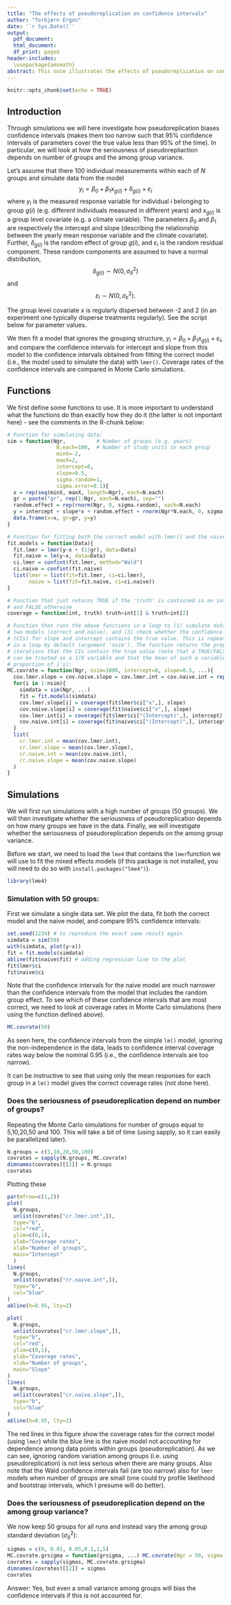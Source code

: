 ```yaml
---
title: "The effects of pseudoreplication on confidence intervals"
author: "Torbjørn Ergon"
date: '`r Sys.Date()`'
output:
  pdf_document:
  html_document:
  df_print: paged
header-includes:
  \usepackage{amsmath}
abstract: This note illustrates the effects of pseudoreplication on confidence interval coverage rates.
---
```


```r
knitr::opts_chunk$set(echo = TRUE)
```

## Introduction

Through simulations we will here investigate how pseudoreplication biases confidence intervals (makes them too narrow such that 95% confidence intervals of parameters cover the true value less than 95% of the time). In particular, we will look at how the seriousness of pseudorepliaction depends on number of groups and the among group variance.

Let's assume that there 100 individual measurements within each of $N$ groups and simulate data from the model
$$y_i = \beta_0 + \beta_1x_{g(i)} + \delta_{g(i)} + \varepsilon_i$$
where $y_i$ is the measured response variable for individual $i$ belonging to group $g(i)$ (e.g. different individuals measured in different years) and $x_{g(i)}$ is a group level covariate (e.g. a climate variable). The parameters $\beta_0$ and $\beta_1$ are respectively the intercept and slope (describing the relationship between the yearly mean response variable and the climate covariate). Further, $\delta_{g(i)}$ is the random effect of group $g(i)$, and $\varepsilon_i$ is the random residual component. These random components are assumed to have a normal distribution,
$$\delta_{g(i)} \sim N(0, \sigma_\delta^2)$$
and
$$\varepsilon_i \sim N(0, \sigma_\varepsilon^2).$$

The group level covariate $x$ is regularly dispersed between -2 and 2 (in an experiment one typically disperse treatments regularly). See the script below for parameter values.

We then fit a model that ignores the grouping structure, $y_i = \beta_0 + \beta_1x_{g(i)} + \varepsilon_i$, and compare the confidence intervals for intercept and slope from this model to the confidence intervals obtained from fitting the correct model (i.e., the model used to simulate the data) with `lmer()`. Coverage rates of the confidence intervals are compared in Monte Carlo simulations.

## Functions

We first define some functions to use. It is more important to understand what the functions do than exactly how they do it (the latter is not important here) - see the comments in the R-chunk below:

```r
# Function for simulating data:
sim = function(Ngr,          # Number of groups (e.g. years)
                N.each=100,  # Number of study units in each group
                minX=-2,
                maxX=2,
                intercept=0,
                slope=0.5,
                sigma.random=1,
                sigma.error=0.1){
  x = rep(seq(minX, maxX, length=Ngr), each=N.each)
  gr = paste("gr", rep(1:Ngr, each=N.each), sep="")
  random.effect = rep(rnorm(Ngr, 0, sigma.random), each=N.each)
  y = intercept + slope*x + random.effect + rnorm(Ngr*N.each, 0, sigma.error)
  data.frame(x=x, gr=gr, y=y)
}

# Function for fitting both the correct model with lmer() and the naive model with lm():
fit.models = function(Data){
  fit.lmer = lmer(y~x + (1|gr), data=Data)
  fit.naive = lm(y~x, data=Data)
  ci.lmer = confint(fit.lmer, method="Wald")
  ci.naive = confint(fit.naive)
  list(lmer = list(fit=fit.lmer, ci=ci.lmer),
       naive = list(fit=fit.naive, ci=ci.naive))
}

# Function that just returns TRUE if the 'truth' is contained in an interval 'int', 
# and FALSE otherwise
coverage = function(int, truth) truth>int[1] & truth<int[2]

# Function that runs the above functions in a loop to (1) simulate data, (2)fit the 
# two models (correct and naive), and (3) check whether the confidence intervals 
# (CIs) for slope and intercept contains the true value. This is repeated 1000 times
# in a loop by default (argument 'nsim'). The function returns the proportion of 
# iterations that the CIs contain the true value (note that a TRUE/FALSE variable 
# can be treated as a 1/0 variable and that the mean of such a variable is the 
# proportion of 1's):
MC.covrate = function(Ngr, nsim=1000, intercept=0, slope=0.5, ...){
  cov.lmer.slope = cov.naive.slope = cov.lmer.int = cov.naive.int = rep(NA,nsim)
  for(i in 1:nsim){
    simdata = sim(Ngr, ...)
    fit = fit.models(simdata)
    cov.lmer.slope[i] = coverage(fit$lmer$ci["x",], slope)
    cov.naive.slope[i] = coverage(fit$naive$ci["x",], slope)
    cov.lmer.int[i] = coverage(fit$lmer$ci["(Intercept)",], intercept)
    cov.naive.int[i] = coverage(fit$naive$ci["(Intercept)",], intercept)
  }
  list(
    cr.lmer.int = mean(cov.lmer.int),
    cr.lmer.slope = mean(cov.lmer.slope),
    cr.naive.int = mean(cov.naive.int), 
    cr.naive.slope = mean(cov.naive.slope)
  )
}
```


## Simulations

We will first run simulations with a high number of groups (50 groups). We will then investigate whether the seriousness of pseudoreplication depends on how many groups we have in the data. Finally, we will investigate whether the seriousness of pseudoreplication depends on the among group variance.

Before we start, we need to load the `lme4` that contains the `lmer`function we will use to fit the mixed effects models (if this package is not installed, you will need to do so with `install.packages("lme4")`).

```r
library(lme4)
```

### Simulation with 50 groups:

First we simulate a single data set. We plot the data, fit both the correct model and the naive model, and compare 95% confidence intervals:

```r
set.seed(1234) # to reproduce the exact same result again
simdata = sim(50)
with(simdata, plot(y~x))
fit = fit.models(simdata)
abline(fit$naive$fit) # adding regression line to the plot
fit$lmer$ci
fit$naive$ci
```

Note that the confidence intervals for the naive model are much narrower than the confidence intervals from the model that includes the random group effect. To see which of these confidence intervals that are most correct, we need to look at coverage rates in Monte Carlo simulations (here using the function defined above). 

```r
MC.covrate(50)
```

As seen here, the confidence intervals from the simple `lm()` model, ignoring the non-independence in the data, leads to confidence interval coverage rates way below the nominal 0.95 (i.e., the confidence intervals are too narrow).

It can be instructive to see that using only the mean responses for each group in a `lm()` model gives the correct coverage rates (not done here).

### Does the seriousness of pseudoreplication depend on number of groups?

Repeating the Monte Carlo simulations for number of groups equal to 5,10,20,50 and 100. This will take a bit of time (using sapply, so it can easily be parallelized later).

<!-- Convergence failure sometimes occur in lmer(). I have suppressed these warnings in the code chunk. Note however that the coverage rates are then conditional on convergence -->
```r
N.groups = c(5,10,20,50,100)
covrates = sapply(N.groups, MC.covrate)
dimnames(covrates)[[2]] = N.groups
covrates
```

Plotting these

```r
par(mfrow=c(1,2))
plot(
  N.groups,
  unlist(covrates["cr.lmer.int",]),
  type="b",
  col="red",
  ylim=c(0,1),
  ylab="Coverage rates",
  xlab="Number of groups",
  main="Intercept"
  )
lines(
  N.groups,
  unlist(covrates["cr.naive.int",]),
  type="b",
  col="blue"
)
abline(h=0.95, lty=2)

plot(
  N.groups,
  unlist(covrates["cr.lmer.slope",]),
  type="b",
  col="red",
  ylim=c(0,1),
  ylab="Coverage rates",
  xlab="Number of groups",
  main="Slope"
)
lines(
  N.groups,
  unlist(covrates["cr.naive.slope",]),
  type="b",
  col="blue"
)
abline(h=0.95, lty=2)
```

The red lines in this figure show the coverage rates for the correct model (using `lmer`) while the blue line is the naive model not accounting for dependence among data points within groups (pseudoreplication). As we can see, ignoring random variation among groups (i.e. using pseudoreplication) is not less serious when there are many groups. Also note that the Wald confidence intervals fail (are too narrow) also for `lmer` models when number of groups are small (one could try profile likelihood and bootstrap intervals, which I presume will do better).

### Does the seriousness of pseudoreplication depend on the among group variance?

We now keep 50 groups for all runs and instead vary the among group standard deviation ($\sigma_\delta^2$):

<!-- Convergence failure sometimes occur in lmer(), particularly when the variances are low. I have suppressed these warnings in the code chunk. Note however that the coverage rates are then conditional on convergence -->
```r
sigmas = c(0, 0.01, 0.05,0.1,1,5)
MC.covrate.grsigma = function(grsigma, ...) MC.covrate(Ngr = 50, sigma.random = grsigma)
covrates = sapply(sigmas, MC.covrate.grsigma)
dimnames(covrates)[[2]] = sigmas
covrates
```

Answer: Yes, but even a small variance among groups will bias the confidence intervals if this is not accounted for.